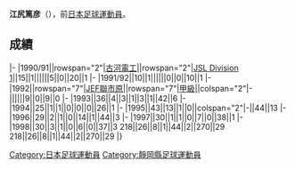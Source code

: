 {{Unreferenced|time=2013-07-05T08:17:34+00:00}}
{{Infobox football biography
|name=江尻篤彦
|image=
|fullname=江尻篤彦
|birth_date={{Birth date and age|1967|7|12}}
|cityofbirth=[[静岡縣|静岡縣]]
|countryofbirth=[[日本|日本]]
|position=[[中场|中场]]
|currentclub=
|years=1990-1998
|clubs=[[JEF聯市原·千葉|古河電工/JEF聯市原]]
|caps(goals)=
|nationalyears=
|nationalteam=
|nationalcaps(goals)=
}}
'''江尻篤彦'''（{{Bd|1967年|7月12日||}}），前[[日本|日本]][[足球|足球]][[運動員|運動員]]。

==成績==
{{Football player club statistics 1|YYN}}
{{Football player club statistics 2|JPN|YYN}}
|-
|1990/91||rowspan="2"|[[JEF聯市原·千葉|古河電工]]||rowspan="2"|[[Japan_Soccer_League|JSL Division 1]]||15||1||||||5||0||20||1
|-
|1991/92||10||1||||||0||0||10||1
|-
|1992||rowspan="7"|[[JEF聯市原·千葉|JEF聯市原]]||rowspan="7"|[[日本職業足球甲級聯賽|甲級]]||colspan="2"|-||||||9||0||9||0
|-
|1993||36||4||3||1||3||1||42||6
|-
|1994||25||1||1||0||0||0||26||1
|-
|1995||43||13||1||0||colspan="2"|-||44||13
|-
|1996||29||2||1||0||14||1||44||3
|-
|1997||30||1||1||0||7||0||38||1
|-
|1998||30||3||1||0||6||0||37||3
{{Football player club statistics 3|1|JPN}}218||26||8||1||44||2||270||29
{{Football player club statistics 5}}218||26||8||1||44||2||270||29
|}

{{Japan-sport-bio-stub}}
{{Soccer-player-stub}}
[[Category:日本足球運動員|Category:日本足球運動員]]
[[Category:靜岡縣足球運動員|Category:靜岡縣足球運動員]]
